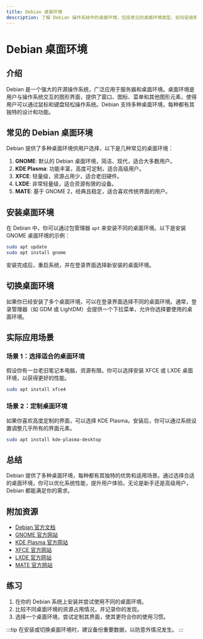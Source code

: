 ```yaml
---
title: Debian 桌面环境
description: 了解 Debian 操作系统中的桌面环境，包括常见的桌面环境类型、如何安装和切换桌面环境，以及实际应用场景。
---
```


# Debian 桌面环境

## 介绍

Debian 是一个强大的开源操作系统，广泛应用于服务器和桌面环境。桌面环境是用户与操作系统交互的图形界面，提供了窗口、图标、菜单和其他图形元素，使得用户可以通过鼠标和键盘轻松操作系统。Debian 支持多种桌面环境，每种都有其独特的设计和功能。

## 常见的 Debian 桌面环境

Debian 提供了多种桌面环境供用户选择，以下是几种常见的桌面环境：

1. **GNOME**: 默认的 Debian 桌面环境，简洁、现代，适合大多数用户。
2. **KDE Plasma**: 功能丰富，高度可定制，适合高级用户。
3. **XFCE**: 轻量级，资源占用少，适合老旧硬件。
4. **LXDE**: 非常轻量级，适合资源有限的设备。
5. **MATE**: 基于 GNOME 2，经典且稳定，适合喜欢传统界面的用户。

## 安装桌面环境

在 Debian 中，你可以通过包管理器 `apt` 来安装不同的桌面环境。以下是安装 GNOME 桌面环境的示例：

```bash
sudo apt update
sudo apt install gnome
```

安装完成后，重启系统，并在登录界面选择新安装的桌面环境。

## 切换桌面环境

如果你已经安装了多个桌面环境，可以在登录界面选择不同的桌面环境。通常，登录管理器（如 GDM 或 LightDM）会提供一个下拉菜单，允许你选择要使用的桌面环境。

## 实际应用场景

### 场景 1：选择适合的桌面环境

假设你有一台老旧笔记本电脑，资源有限。你可以选择安装 XFCE 或 LXDE 桌面环境，以获得更好的性能。

```bash
sudo apt install xfce4
```

### 场景 2：定制桌面环境

如果你喜欢高度定制的界面，可以选择 KDE Plasma。安装后，你可以通过系统设置调整几乎所有的界面元素。

```bash
sudo apt install kde-plasma-desktop
```

## 总结

Debian 提供了多种桌面环境，每种都有其独特的优势和适用场景。通过选择合适的桌面环境，你可以优化系统性能，提升用户体验。无论是新手还是高级用户，Debian 都能满足你的需求。

## 附加资源

- [Debian 官方文档](https://www.debian.org/doc/)
- [GNOME 官方网站](https://www.gnome.org/)
- [KDE Plasma 官方网站](https://kde.org/plasma-desktop/)
- [XFCE 官方网站](https://www.xfce.org/)
- [LXDE 官方网站](https://lxde.org/)
- [MATE 官方网站](https://mate-desktop.org/)

## 练习

1. 在你的 Debian 系统上安装并尝试使用不同的桌面环境。
2. 比较不同桌面环境的资源占用情况，并记录你的发现。
3. 选择一个桌面环境，尝试定制其界面，使其更符合你的使用习惯。

:::tip
在安装或切换桌面环境时，建议备份重要数据，以防意外情况发生。
:::